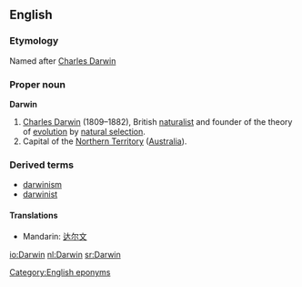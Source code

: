 ==English==
{{wikipedia}}
===Etymology===
Named after [[w:Charles Darwin|Charles Darwin]]

===Proper noun===
'''Darwin'''
# [[w:Charles Darwin|Charles Darwin]] (1809–1882), British [[naturalist]] and founder of the theory of [[evolution]] by [[natural selection]].
# Capital of the [[Northern Territory]] ([[Australia]]).

===Derived terms===
*[[darwinism]]
*[[darwinist]]
====Translations====
*Mandarin: [[达尔文]]

[[Category:English eponyms]]

[[io:Darwin]]
[[nl:Darwin]]
[[sr:Darwin]]